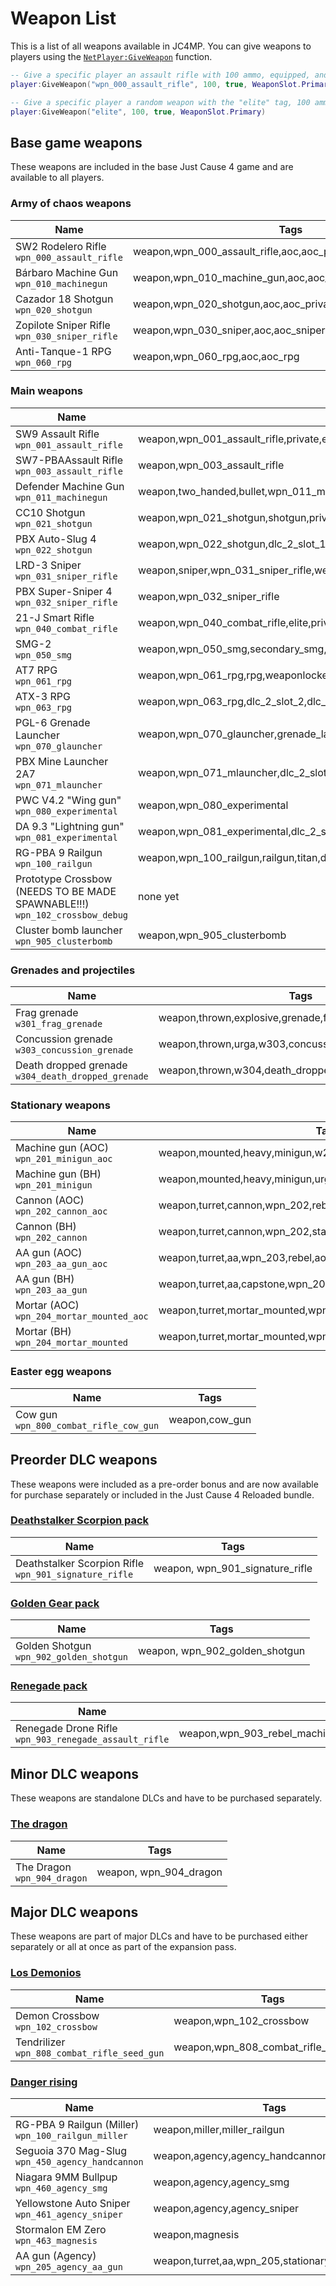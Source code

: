 # Weapon List

This is a list of all weapons available in JC4MP. You can give weapons to players using the [`NetPlayer:GiveWeapon`](/server-api/netplayer) function.

```lua
-- Give a specific player an assault rifle with 100 ammo, equipped, and in the primary weapon slot
player:GiveWeapon("wpn_000_assault_rifle", 100, true, WeaponSlot.Primary)

-- Give a specific player a random weapon with the "elite" tag, 100 ammo, equipped, and in the primary weapon slot
player:GiveWeapon("elite", 100, true, WeaponSlot.Primary)
```

## Base game weapons

These weapons are included in the base Just Cause 4 game and are available to all players.

### Army of chaos weapons

| Name | Tags |
| ---- | ----------- |
| SW2 Rodelero Rifle <br/>`wpn_000_assault_rifle` | weapon,wpn_000_assault_rifle,aoc,aoc_private,aoc_gen_frontline |
| Bárbaro Machine Gun <br/>`wpn_010_machinegun` | weapon,wpn_010_machine_gun,aoc,aoc_private,aoc_gen_frontline |
| Cazador 18 Shotgun <br/>`wpn_020_shotgun` | weapon,wpn_020_shotgun,aoc,aoc_private |
| Zopilote Sniper Rifle <br/>`wpn_030_sniper_rifle` | weapon,wpn_030_sniper,aoc,aoc_sniper |
| Anti-Tanque-1 RPG <br/>`wpn_060_rpg` | weapon,wpn_060_rpg,aoc,aoc_rpg |

### Main weapons

| Name | Tags |
| ---- | ----------- |
| SW9 Assault Rifle <br/>`wpn_001_assault_rifle` | weapon,wpn_001_assault_rifle,private,elite,grunt,super_elite,weaponlocker_slot_1,aoc_gen_frontline_t2,dlc_2_slot_1 |
| SW7-PBAAssault Rifle <br/>`wpn_003_assault_rifle` | weapon,wpn_003_assault_rifle |
| Defender Machine Gun <br/>`wpn_011_machinegun` | weapon,two_handed,bullet,wpn_011_machinegun,aoc_gen_frontline_t2,dlc_2_slot_1 |
| CC10 Shotgun <br/>`wpn_021_shotgun` | weapon,wpn_021_shotgun,shotgun,private,elite,weaponlocker_slot_2 |
| PBX Auto-Slug 4 <br/>`wpn_022_shotgun` | weapon,wpn_022_shotgun,dlc_2_slot_1 |
| LRD-3 Sniper <br/>`wpn_031_sniper_rifle` | weapon,sniper,wpn_031_sniper_rifle,weaponlocker_slot_2 |
| PBX Super-Sniper 4 <br/>`wpn_032_sniper_rifle` | weapon,wpn_032_sniper_rifle |
| 21-J Smart Rifle <br/>`wpn_040_combat_rifle` | weapon,wpn_040_combat_rifle,elite,private,weaponlocker_slot_1,aoc_gen_frontline_t2,dlc_2_slot_1 |
| SMG-2 <br/>`wpn_050_smg` | weapon,wpn_050_smg,secondary_smg,ghost,private,elite,shielder,weaponlocker_slot_1,aoc_gen_frontline_t2,dlc_2_slot_1 |
| AT7 RPG <br/>`wpn_061_rpg` | weapon,wpn_061_rpg,rpg,weaponlocker_slot_3,dlc_2_slot_2,dlc_2_slot_3_special |
| ATX-3 RPG <br/>`wpn_063_rpg` | weapon,wpn_063_rpg,dlc_2_slot_2,dlc_2_slot_3_special |
| PGL-6 Grenade Launcher <br/>`wpn_070_glauncher` | weapon,wpn_070_glauncher,grenade_launcher,grenadelauncher,grenadier,weaponlocker_slot_3 |
| PBX Mine Launcher 2A7 <br/>`wpn_071_mlauncher` | weapon,wpn_071_mlauncher,dlc_2_slot_2,dlc_2_slot_3_special |
| PWC V4.2 "Wing gun" <br/>`wpn_080_experimental` | weapon,wpn_080_experimental |
| DA 9.3 "Lightning gun" <br/>`wpn_081_experimental` |weapon,wpn_081_experimental,dlc_2_slot_3,dlc_2_slot_3_special |
| RG-PBA 9 Railgun <br/>`wpn_100_railgun` | weapon,wpn_100_railgun,railgun,titan,dlc_2_slot_3,dlc_2_slot_3_special |
| Prototype Crossbow (NEEDS TO BE MADE SPAWNABLE!!!) <br/>`wpn_102_crossbow_debug` | none yet |
| Cluster bomb launcher <br/>`wpn_905_clusterbomb` | weapon,wpn_905_clusterbomb |

### Grenades and projectiles

| Name | Tags |
| ---- | ----------- |
| Frag grenade <br/>`w301_frag_grenade` | weapon,thrown,explosive,grenade,frag,urga,w301 |
| Concussion grenade <br/>`w303_concussion_grenade` | weapon,thrown,urga,w303,concussion,concussion_grenade |
| Death dropped grenade <br/>`w304_death_dropped_grenade` | weapon,thrown,w304,death_dropped_grenade |

### Stationary weapons

| Name | Tags |
| ---- | ----------- |
| Machine gun (AOC) <br/>`wpn_201_minigun_aoc` | weapon,mounted,heavy,minigun,w201,wpn_201,rebel,aoc,stationary |
| Machine gun (BH) <br/>`wpn_201_minigun` | weapon,mounted,heavy,minigun,urga,vulcan,w201,wpn_201,stationary |
| Cannon (AOC) <br/>`wpn_202_cannon_aoc` | weapon,turret,cannon,wpn_202,rebel,aoc,stationary |
| Cannon (BH) <br/>`wpn_202_cannon` | weapon,turret,cannon,wpn_202,stationary |
| AA gun (AOC) <br/>`wpn_203_aa_gun_aoc` | weapon,turret,aa,wpn_203,rebel,aoc,stationary |
| AA gun (BH) <br/>`wpn_203_aa_gun` | weapon,turret,aa,capstone,wpn_203,stationary |
| Mortar (AOC) <br/>`wpn_204_mortar_mounted_aoc` | weapon,turret,mortar_mounted,wpn_204,rebel,aoc,stationary |
| Mortar (BH) <br/>`wpn_204_mortar_mounted` | weapon,turret,mortar_mounted,wpn_204,stationary |

### Easter egg weapons

| Name | Tags |
| ---- | ----------- |
| Cow gun <br/>`wpn_800_combat_rifle_cow_gun` | weapon,cow_gun |

## Preorder DLC weapons

These weapons were included as a pre-order bonus and are now available for purchase separately or included in the Just Cause 4 Reloaded bundle.

### [Deathstalker Scorpion pack](https://store.steampowered.com/app/868420/Just_Cause_4_Deathstalker_Scorpion_Pack/)

| Name | Tags |
| ---- | ----------- |
| Deathstalker Scorpion Rifle <br/>`wpn_901_signature_rifle` | weapon, wpn_901_signature_rifle |

### [Golden Gear pack](https://store.steampowered.com/app/868423/Just_Cause_4_Golden_Gear_Pack/)

| Name | Tags |
| ---- | ----------- |
| Golden Shotgun <br/>`wpn_902_golden_shotgun` | weapon, wpn_902_golden_shotgun |

### [Renegade pack](https://store.steampowered.com/app/868429/Just_Cause_4_Renegade_Pack/)

| Name | Tags |
| ---- | ----------- |
| Renegade Drone Rifle <br/>`wpn_903_renegade_assault_rifle` | weapon,wpn_903_rebel_machinegun,wpn_903_renegade_assault_rifle |

## Minor DLC weapons

These weapons are standalone DLCs and have to be purchased separately.

### [The dragon](https://store.steampowered.com/app/1028920/Just_Cause_4_The_Dragon/)

| Name | Tags |
| ---- | ----------- |
| The Dragon <br/>`wpn_904_dragon` | weapon, wpn_904_dragon |

## Major DLC weapons

These weapons are part of major DLCs and have to be purchased either separately or all at once as part of the expansion pass.

### [Los Demonios](https://store.steampowered.com/app/972351/Just_Cause_4_Los_Demonios/)

| Name | Tags |
| ---- | ----------- |
| Demon Crossbow <br/>`wpn_102_crossbow` | weapon,wpn_102_crossbow |
| Tendrilizer <br/>`wpn_808_combat_rifle_seed_gun` | weapon,wpn_808_combat_rifle_seed_gun |

### [Danger rising](https://store.steampowered.com/app/972350/Just_Cause_4_Danger_Rising/)

| Name | Tags |
| ---- | ----------- |
| RG-PBA 9 Railgun (Miller) <br/>`wpn_100_railgun_miller` | weapon,miller,miller_railgun |
| Seguoia 370 Mag-Slug <br/>`wpn_450_agency_handcannon` | weapon,agency,agency_handcannon,agency_pistol |
| Niagara 9MM Bullpup <br/>`wpn_460_agency_smg` | weapon,agency,agency_smg |
| Yellowstone Auto Sniper <br/>`wpn_461_agency_sniper` | weapon,agency,agency_sniper |
| Stormalon EM Zero <br/>`wpn_463_magnesis` | weapon,magnesis | 
| AA gun (Agency) <br/>`wpn_205_agency_aa_gun` | weapon,turret,aa,wpn_205,stationary |
